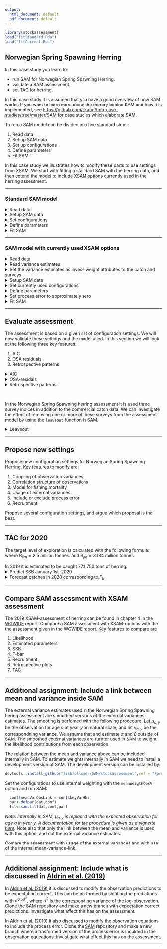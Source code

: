 ```yaml
---
output:
  html_document: default
  pdf_document: default
---
```

```r
library(stockassessment)
load("fitStandard.Rda")
load("fitCurrent.Rda")
```


## **Norwegian Spring Spawning Herring** 
In this case study you learn to:

* run SAM for Norwegian Spring Spawning Herring.
* validate a SAM assessment.
* set TAC for herring.

In thic case study it is assumed that you have a good overview of how SAM works. If you want to learn more about the therory behind SAM and how it is implemented, see [https://github.com/skaug/tmb-case-studies/tree/master/SAM](https://github.com/skaug/tmb-case-studies/tree/master/SAM) for case studies which elaborate SAM. 


To run a SAM model can be divided into five standard steps:

1. Read data
2. Set up SAM data
3. Set up configurations
4. Define parameters
5. Fit SAM

In this case study we illustrates how to modify these parts to use settings from XSAM. We start with fitting a standard SAM with the herring data, and then extend the model to include XSAM options currently used in the herring assessment. 

***
### Standard SAM model

<details>  
  <summary>Read data</summary>
```r
  cn<-read.ices("data/Herring/cn.dat")
  cw<-read.ices("data/Herring/cw.dat")
  dw<-read.ices("data/Herring/dw.dat")
  lf<-read.ices("data/Herring/lf.dat")
  lw<-read.ices("data/Herring/lw.dat")
  mo<-read.ices("data/Herring/mo.dat")
  nm<-read.ices("data/Herring/nm.dat")
  pf<-read.ices("data/Herring/pf.dat")
  pm<-read.ices("data/Herring/pm.dat")
  sw<-read.ices("data/Herring/sw.dat")
  surveys<-read.ices("data/Herring/survey.dat")
```
</details>

<details>  
  <summary>Setup SAM data</summary>
```r
  dat<-setup.sam.data(surveys=surveys,
                      residual.fleet=cn, 
                      prop.mature=mo, 
                      stock.mean.weight=sw, 
                      catch.mean.weight=cw, 
                      dis.mean.weight=dw, 
                      land.mean.weight=lw,
                      prop.f=pf, 
                      prop.m=pm, 
                      natural.mortality=nm, 
                      land.frac=lf)
```
</details>

<details>  
  <summary>Set configurations</summary>
```r
  conf = loadConf(dat,"scripts/Herring/confStandard.cfg")
```
  <em>Note: Use almost the default settings, we will later encounter some convergence issues if we use the default settings.</em>
</details>

<details>  
  <summary>Define parameters</summary>
```r
  par<-defpar(dat,conf)
```
</details>

<details>  
  <summary>Fit SAM</summary>
```r
  fitStandard<-sam.fit(dat,conf,par)
```
</details>


***

### SAM model with currently used XSAM options
<details>  
  <summary>Read data</summary>
```r
  cn<-read.ices("data/herring/cn.dat")
  cw<-read.ices("data/herring/cw.dat")
  dw<-read.ices("data/herring/dw.dat")
  lf<-read.ices("data/herring/lf.dat")
  lw<-read.ices("data/herring/lw.dat")
  mo<-read.ices("data/herring/mo.dat")
  nm<-read.ices("data/herring/nm.dat")
  pf<-read.ices("data/herring/pf.dat")
  pm<-read.ices("data/herring/pm.dat")
  sw<-read.ices("data/herring/sw.dat")
  surveys<-read.ices("data/herring/survey.dat")
```
</details>

<details>  
  <summary>Read variance estimates</summary>
```r
  varC = as.matrix(read.table("data/herring/varC.txt", sep = " "))
  varS1 = as.matrix(read.table("data/herring/varS1.txt", sep = " "))
  varS2 = as.matrix(read.table("data/herring/varS2.txt", sep = " "))
  varS3 = as.matrix(read.table("data/herring/varS3.txt", sep = " "))
```
  <em>Note: The external variance estimates are in this case study smoothed with the formula $v_{a,y} = \alpha \mu_{a,y}^\beta$, where $\alpha$ and $\beta$ are estimated outside of the assessment model and $\mu$ are the corresponding observations. </em>
</details>

<details>  
  <summary>Set the variance estimates as invese weight attributes to the catch and surveys</summary>
```r
  attributes(cn)$weight = 1/(varC)
  attributes(surveys[[1]])$weight = 1/(varS1)
  attributes(surveys[[2]])$weight = 1/(varS2)
  attributes(surveys[[3]])$weight = 1/(varS3)
```
</details>

<details>  
  <summary>Setup SAM data</summary>
```r
  dat<-setup.sam.data(surveys=surveys,
                      residual.fleet=cn, 
                      prop.mature=mo, 
                      stock.mean.weight=sw, 
                      catch.mean.weight=cw, 
                      dis.mean.weight=dw, 
                      land.mean.weight=lw,
                      prop.f=pf, 
                      prop.m=pm, 
                      natural.mortality=nm, 
                      land.frac=lf)
```
  <em>Note: The external variance estimates are now included in `dat$weigth`. When we later fit SAM, the model will use these variance estimates when weighting the data sources.</em>
</details>

<details>  
  <summary>Set currently used configurations</summary>
```r
  conf<-loadConf(dat,"scripts/herring/model.cfg", patch=TRUE)
```
  <em>Note: Key features here are `corFlag`, `stockRecruitmentModelCode` and `keyVarObs`. Make sure you understand how these settings are used to define the model. </em>
</details>

<details>  
  <summary>Define parameters</summary>
```r
  par<-defpar(dat,conf)
```
</details>

<details>  
  <summary>Set process error to approximately zero</summary>
```r
  par$logSdLogN = c(-0.35,-6)
  map = list(logSdLogN = as.factor(c(0,NA)))
```
  <em>Note: The `map` variable informs `sam.fit` that the process error are to be kept to its initial value, which is approximately zero.</em>
</details>

<details>  
  <summary>Fit SAM</summary>
```r
  fitCurrent<-sam.fit(dat,conf,par,map = map)
```
</details>


***
## Evaluate assessment
The assessment is based on a given set of configuration settings. We will now validate these settings and the model used. In this section we will look at the following three key features:

1. AIC
2. OSA residuals
3. Retrospective patterns

<details>  
  <summary>AIC</summary>
```r
  AIC(fitStandard, fitCurrent)
```
  <em>Note: The standard used settings give much lower AIC, meaning that the model fits data significantly better.</em>
</details>

<details>  
  <summary>OSA-residals</summary>
```r
  resStandard = residuals(fitStandard) 
  resCurrent = residuals(fitCurrent)  
  plot(resStandard)
  plot(resCurrent)
```
  <em>Note: It is less structure in the OSA residuals when using the standard settings, which indicates that the standard settings are more appropopriate.</em>
    ![](resStandard.png)
    ![](resCurrent.png)



</details>

<details>  
  <summary>Retrospective patterns</summary>
```r
  retroStandard = retro(fitStandard,year = 7) 
  retroCurrent = retro(fitCurrent,year = 7)
  plot(retroStandard)
  plot(retroCurrent)
```
  <em>Note: It is less retrospective patterns when using the standard settings, which indicates that the standard settings are more appropopriate.</em>
    ![](retroStandard.png)
    <br>
    <br>
    <br>

    ![](retroCurrent.png)

</details>


<br> 

In the Norwegian Spring Spawning herring assessment it is used three survey indices in addition to the commercial catch data. We can investigate the effect of removing one or more of these surveys from the assessment model by using the `leaveout` function in SAM.

<details>  
  <summary>Leaveout</summary>
```r
  leavoutStandard= leaveout(fitStandard)
  plot(leavoutStandard)
```
  <em>Note: Survey `FeedingareasintheNorwegianSeainMay` seems to be the survey with most information.</em>
    ![](leaveoutStandard.png)

</details>

***

## Propose new settings


Propose new configuration settings for Norwegian Spring Spawning Herring. Key features to modify are:

1. Coupling of observation variances
2. Correlation structure of observations
3. Model for fishing mortality
4. Usage of external variances
5. Include or exclude process error
6. Recruitment


Propose several configuration settings, and argue which proposal is the best. 


***

## TAC for 2020
The target level of exploration is calculated with the following formula:
\begin{align}
  F_{tr}=
  \begin{cases}
  0.05 ,& \text{if } \text{SSB} \leq B_{lim}  \\
  0.14- 0.09\frac{B_{pa} - \text{SSB}}{B_{pa}-\text{B}_{lim}} ,& \text{if } \text{B}_{lim} < \text{SSB} \leq B_{pa}  \\
  0.14 ,& \text{if } \text{B}_{pa} < \text{SSB}
  \end{cases}
\end{align}
where $\text{B}_{lim} = 2.5$ million tonnes. and $\text{B}_{pa} = 3.184$ million tonnes.


In 2019 it is estimated to be caught 773 750 tons of herring. 
<details>  
  <summary>Predict SSB January 1st. 2020</summary>
```r
  set.seed(12345)
  forecast(fit,catchval.exact = c(773.750,0))
```
We predict the SSB to be approximately 3.783 million tonnes in 1st january 2020. By using the target level of exploration formula above, we want to target the fishing mortalty to $F_{tr} =  0.14$ in 2020. 
</details>


<details>  
  <summary>Forecast catches in 2020 corresponding to $F_{tr}$</summary>
```r
  set.seed(12345)
  forecast(fit,catchval.exact = c(773.750,NA), fval = c(NA,0.14)) 
```
Estimated catch in 2020 is 503 000 tonnes, which is the advised TAC. 

</details>

***

## Compare SAM assessment with XSAM assessment

The 2019 XSAM-assessment of  herring can be found in chapter 4 in the  [WGWIDE](http://www.ices.dk/sites/pub/Publication%20Reports/Expert%20Group%20Report/Fisheries%20Resources%20Steering%20Group/2019/WGWIDE/01%20WGWIDE%20Report%202019.pdf) report. Compare a SAM assessment with XSAM-options with the the assessment given in the WGWIDE report. Key features to compare are

1.  Likelihood
2.  Estimated parameters
3.  SSB
4.  F-bar
5.  Recruitment
6.  Retrospective plots
7.  TAC

***


## Additional assignment: Include a link between mean and variance inside SAM

The external variance estimates used in the Norwegian Spring Spawning hering assessment are smoothed versions of the external variances estimates. The smooting is perfomed with the following procedure: Let $\mu_{a,y}$ be the observation for age $a$ at year $y$ on natural scale, and let $v_{a,y}$ be the correspondning variance. We assume that
\begin{align}
 v_{a,y} = \alpha \mu_{a,y}^\beta, 
\end{align}
and estimate $\alpha$ and $\beta$ outside of SAM. The smoothed external variances are furhter used in SAM to weight the likelihood contributions from each observation.

The relation between the mean and variance above can be included internally in SAM. To estimate weights internally in SAM we need to install a development version of SAM. The development version can be installed by:

```r
devtools::install_github("fishfollower/SAM/stockassessment",ref = "FprocVarMeanLink")
```

Set the configurations to use internal weighting with the `meanWeigthObsV` option and run SAM:

```r
  conf$meanVarObsLink = conf$keyVarObs
  par<-defpar(dat,conf)
  fit<-sam.fit(dat,conf,par)
```
<em>Note: Internally in SAM, $\mu_{a,y}$ is replaced with the expected observation for age $a$ in year $y$. A documentation for the procedure is given as a vignette [here](https://github.com/fishfollower/SAM/tree/vignettes/stockassessment/vignettes).</em> Note also that only the link between the mean and variance is used with this option, and not the external variance estimates. 

Comare the assessment with usage of the external variances and with use of the internal mean-variance-link.

***

## Additional assignment: Include what is discussed in [Aldrin et al. (2019)](https://www.sciencedirect.com/science/article/abs/pii/S0165783618302224?via%3Dihub)


In [Aldrin et al. (2019)](https://www.sciencedirect.com/science/article/abs/pii/S0165783618302224?via%3Dihub) it is discussed to modify the observation predictions to be expectation correct. This can be performed by shifiting the predictions with $e^{0.5\sigma^2}$, where $\sigma^2$ is the corresponding variance of the log-observation. Clone the [SAM](https://github.com/fishfollower/SAM) repository and make a new branch with expectation correct predictions. Investigate what effect this has on the assessment.

In [Aldrin et al. (2019)](https://www.sciencedirect.com/science/article/abs/pii/S0165783618302224?via%3Dihub) it also discussed to modify the observation equations to include the process error. Clone the [SAM](https://github.com/fishfollower/SAM) repository and make a new branch where a trasformed version of the process error is inculded in the observation equeations. Investigate what effect this has on the assessment.

***
